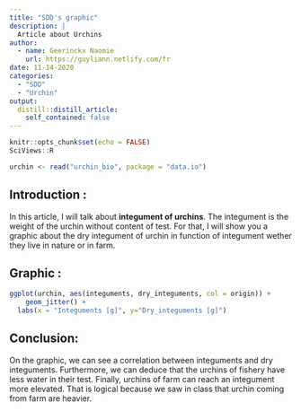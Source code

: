 ```yaml
---
title: "SDD's graphic"
description: |
  Article about Urchins
author:
  - name: Geerinckx Naomie
    url: https://guyliann.netlify.com/fr
date: 11-14-2020
categories:
  - "SDD"
  - "Urchin"
output:
  distill::distill_article:
    self_contained: false
---
```


```r
knitr::opts_chunk$set(echo = FALSE)
SciViews::R
```

```r
urchin <- read("urchin_bio", package = "data.io")
```

## Introduction :

In this article, I will talk about **integument of urchins**. The integument is the weight of the urchin without content of test. For that, I will show you a graphic about the dry integument of urchin in function of integument wether they live in nature or in farm.

## Graphic : 

```r
ggplot(urchin, aes(integuments, dry_integuments, col = origin)) +
    geom_jitter() +
  labs(x = "Integuments [g]", y="Dry_integuments [g]")
````
## Conclusion:

On the graphic, we can see a correlation between integuments and dry integuments. Furthermore, we can deduce that the urchins of fishery have less water in their test. Finally, urchins of farm can reach an integument more elevated. That is logical because we saw in class that urchin coming from farm are heavier.


